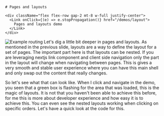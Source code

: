 

<TwoColumns>
  <Column className="flex flex-col justify-center items-center gap-4">
  
    # Pages and layouts

    <div className="flex flex-row gap-2 mt-8 w-full justify-center">
      <Link onClick={(e) => e.stopPropagation()} href="/demos/layout">
        Pages and layouts demo
      </Link>
    </div>

  </Column>

  <Column className="flex flex-row justify-center items-center max-h-screen">
    <Image src={layouts} alt="Example routing" className="py-12 object-contain max-h-screen"/>
  </Column>
</TwoColumns>

<Notes>
Let's dig a little bit deeper in pages and layouts. As mentioned in the previous slide, layouts are a way to define the layout for a set of pages. The important part here is that layouts can be nested. If you are leveraging nextjs link component and client side navigation only the part in the layout will change when navigating between pages. This is gives a very smooth and stable user experience where you can have this main shell and only swap out the content that really changes.

So let's see what that can look like. When I click and navigate in the demo, you seen that a green box is flashing for the area that was loaded, this is the magic of layouts. It is not that you haven't been able to achieve this before, for me this is more about developer experience and how easy it is to achieve this. You can even see the nested layouts working when clicking on specific orders. Let's have a quick look at the code for this.

</Notes>
